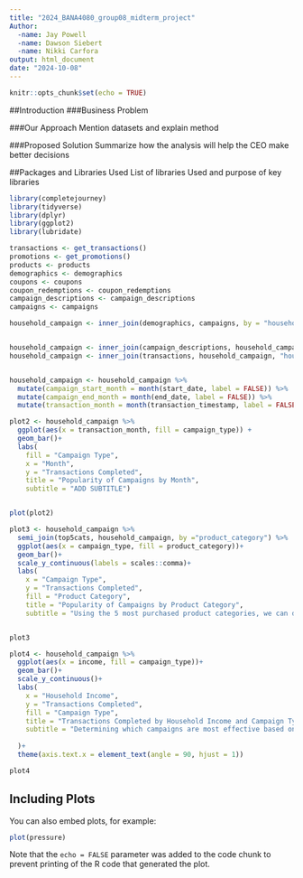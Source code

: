---
title: "2024_BANA4080_group08_midterm_project"
Author:
  -name: Jay Powell
  -name: Dawson Siebert
  -name: Nikki Carfora
output: html_document
date: "2024-10-08"
---

```{r setup, include=FALSE}
knitr::opts_chunk$set(echo = TRUE)
```

##Introduction
###Business Problem

###Our Approach
Mention datasets and explain method

###Proposed Solution
Summarize how the analysis will help the CEO make better decisions

##Packages and Libraries Used
List of libraries Used and purpose of key libraries

```{r data}
library(completejourney)
library(tidyverse)
library(dplyr)
library(ggplot2)
library(lubridate)

transactions <- get_transactions()
promotions <- get_promotions()
products <- products
demographics <- demographics
coupons <- coupons
coupon_redemptions <- coupon_redemptions
campaign_descriptions <- campaign_descriptions
campaigns <- campaigns

household_campaign <- inner_join(demographics, campaigns, by = "household_id")


household_campaign <- inner_join(campaign_descriptions, household_campaign, "campaign_id")
household_campaign <- inner_join(transactions, household_campaign, "household_id", relationship = "many-to-many")


household_campaign <- household_campaign %>%
  mutate(campaign_start_month = month(start_date, label = FALSE)) %>%
  mutate(campaign_end_month = month(end_date, label = FALSE)) %>%
  mutate(transaction_month = month(transaction_timestamp, label = FALSE))
```

```{r testplots}
plot2 <- household_campaign %>%
  ggplot(aes(x = transaction_month, fill = campaign_type)) +
  geom_bar()+
  labs(
    fill = "Campaign Type",
    x = "Month",
    y = "Transactions Completed",
    title = "Popularity of Campaigns by Month",
    subtitle = "ADD SUBTITLE")


plot(plot2)

plot3 <- household_campaign %>%
  semi_join(top5cats, household_campaign, by ="product_category") %>%
  ggplot(aes(x = campaign_type, fill = product_category))+
  geom_bar()+
  scale_y_continuous(labels = scales::comma)+
  labs(
    x = "Campaign Type",
    y = "Transactions Completed",
    fill = "Product Category",
    title = "Popularity of Campaigns by Product Category",
    subtitle = "Using the 5 most purchased product categories, we can determine which Campaign Types influence the most sales.")


plot3

plot4 <- household_campaign %>%
  ggplot(aes(x = income, fill = campaign_type))+
  geom_bar()+
  scale_y_continuous()+
  labs(
    x = "Household Income",
    y = "Transactions Completed",
    fill = "Campaign Type",
    title = "Transactions Completed by Household Income and Campaign Type",
    subtitle = "Determining which campaigns are most effective based on household income."
  
  )+
  theme(axis.text.x = element_text(angle = 90, hjust = 1))

plot4

```

## Including Plots

You can also embed plots, for example:

```{r pressure, echo=FALSE}
plot(pressure)
```

Note that the `echo = FALSE` parameter was added to the code chunk to prevent printing of the R code that generated the plot.
